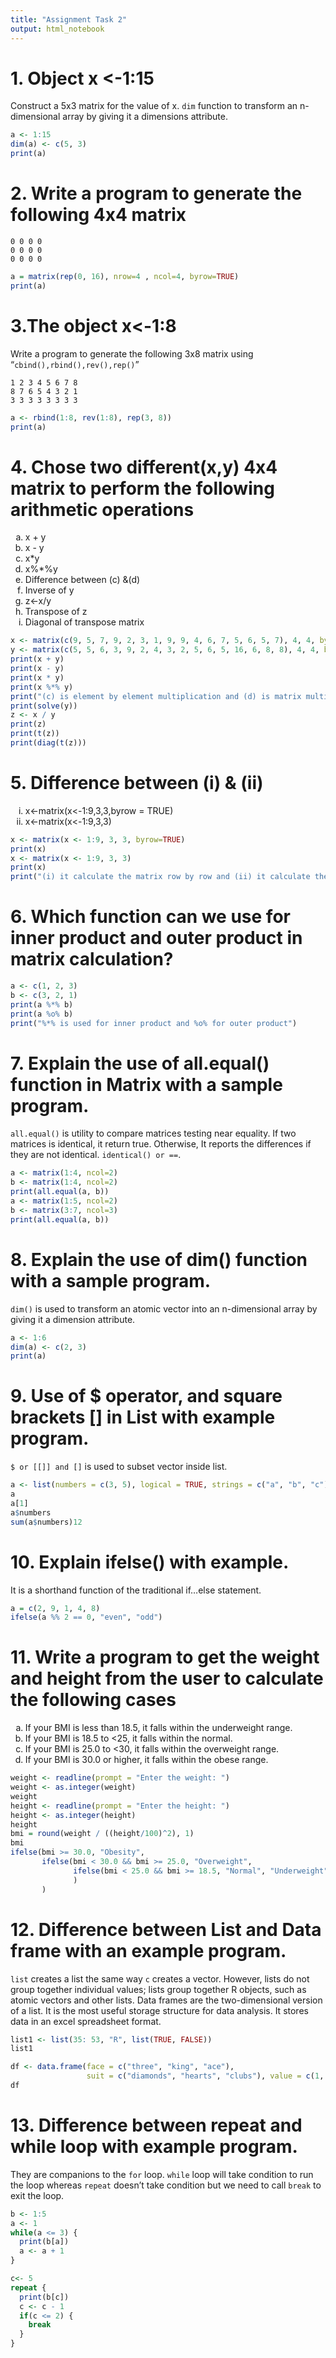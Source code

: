 ```yaml
---
title: "Assignment Task 2"
output: html_notebook
---
```

# 1. Object x <-1:15
Construct a 5x3 matrix for the value of x.
```dim``` function to transform an n-dimensional array by giving it a dimensions attribute. 
```r
a <- 1:15
dim(a) <- c(5, 3)
print(a)
```

# 2. Write a program to generate the following 4x4 matrix
```
0 0 0 0
0 0 0 0
0 0 0 0
```
```r
a = matrix(rep(0, 16), nrow=4 , ncol=4, byrow=TRUE)
print(a)
```

# 3.The object x<-1:8
Write a program to generate the following 3x8 matrix using "```cbind(),rbind(),rev(),rep()```"
```
1 2 3 4 5 6 7 8
8 7 6 5 4 3 2 1
3 3 3 3 3 3 3 3
```
```r
a <- rbind(1:8, rev(1:8), rep(3, 8))
print(a)
```

# 4. Chose two different(x,y) 4x4 matrix to perform the following arithmetic operations
a. x + y
b. x - y
c. x*y
d. x%*%y
e. Difference between (c) &(d)
f. Inverse of y
g. z<-x/y
h. Transpose of z
i. Diagonal of transpose matrix
```r
x <- matrix(c(9, 5, 7, 9, 2, 3, 1, 9, 9, 4, 6, 7, 5, 6, 5, 7), 4, 4, byrow=TRUE)
y <- matrix(c(5, 5, 6, 3, 9, 2, 4, 3, 2, 5, 6, 5, 16, 6, 8, 8), 4, 4, byrow=TRUE)
print(x + y)
print(x - y)
print(x * y)
print(x %*% y)
print("(c) is element by element multiplication and (d) is matrix multiplication")
print(solve(y))
z <- x / y
print(z)
print(t(z))
print(diag(t(z)))
```

# 5. Difference between (i) & (ii)
i. x<-matrix(x<-1:9,3,3,byrow = TRUE)
ii. x<-matrix(x<-1:9,3,3)
```r
x <- matrix(x <- 1:9, 3, 3, byrow=TRUE)
print(x)
x <- matrix(x <- 1:9, 3, 3)
print(x)
print("(i) it calculate the matrix row by row and (ii) it calculate the matrix column by column.")
```

# 6. Which function can we use for inner product and outer product in matrix calculation?
```r
a <- c(1, 2, 3)
b <- c(3, 2, 1)
print(a %*% b)
print(a %o% b)
print("%*% is used for inner product and %o% for outer product")
```

# 7. Explain the use of all.equal() function in Matrix with a sample program.
```all.equal()``` is utility to compare matrices testing near equality. If two matrices is identical, it return true. Otherwise, It reports the differences if they are not identical. ```identical() or ==```.
```r
a <- matrix(1:4, ncol=2)
b <- matrix(1:4, ncol=2)
print(all.equal(a, b))
a <- matrix(1:5, ncol=2)
b <- matrix(3:7, ncol=3)
print(all.equal(a, b))
```

# 8. Explain the use of dim() function with a sample program.
```dim()``` is used to transform an atomic vector into an n-dimensional array by giving it a dimension attribute.
```r
a <- 1:6
dim(a) <- c(2, 3)
print(a)
```

# 9. Use of $ operator, and square brackets [] in List with example program.
```$ or [[]] and []``` is used to subset vector inside list.
```r
a <- list(numbers = c(3, 5), logical = TRUE, strings = c("a", "b", "c"))
a
a[1]
a$numbers
sum(a$numbers)12
```

# 10. Explain ifelse() with example.
It is a shorthand function of the traditional if...else statement.
```r
a = c(2, 9, 1, 4, 8)
ifelse(a %% 2 == 0, "even", "odd")
```

# 11. Write a program to get the weight and height from the user to calculate the following cases
a. If your BMI is less than 18.5, it falls within the underweight range.
b. If your BMI is 18.5 to <25, it falls within the normal.
c. If your BMI is 25.0 to <30, it falls within the overweight range.
d. If your BMI is 30.0 or higher, it falls within the obese range.
```r
weight <- readline(prompt = "Enter the weight: ")
weight <- as.integer(weight)
weight
height <- readline(prompt = "Enter the height: ")
height <- as.integer(height)
height
bmi = round(weight / ((height/100)^2), 1)
bmi
ifelse(bmi >= 30.0, "Obesity", 
       ifelse(bmi < 30.0 && bmi >= 25.0, "Overweight", 
              ifelse(bmi < 25.0 && bmi >= 18.5, "Normal", "Underweight")
              )
       )
```

# 12. Difference between List and Data frame with an example program.
```list``` creates a list the same way ```c``` creates a vector. However, lists do not group together individual values; lists group together R objects, such as atomic vectors and other lists.
Data frames are the two-dimensional version of a list. It is the most useful storage structure for data analysis. It stores data in an excel spreadsheet format.
```r
list1 <- list(35: 53, "R", list(TRUE, FALSE))
list1
```
```r
df <- data.frame(face = c("three", "king", "ace"),
                 suit = c("diamonds", "hearts", "clubs"), value = c(1, 2, 3))
df
```

# 13. Difference between repeat and while loop with example program.
They are companions to the ```for``` loop. ```while``` loop will take condition to run the loop whereas ```repeat``` doesn't take condition but we need to call ```break``` to exit the loop.
```r
b <- 1:5
a <- 1
while(a <= 3) {
  print(b[a])
  a <- a + 1
}

c<- 5
repeat {
  print(b[c])
  c <- c - 1
  if(c <= 2) {
    break
  }
}
```

